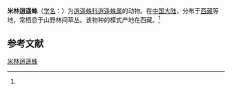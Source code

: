 {{Speciesbox
| name = 米林逍遥蛛
| status = 
| status_system = 
| image = 
| genus = Philodromus
| species = mainlingensis
| authority = (Hu et Li, 1987)<ref name='id14483'>{{cite web| url =http://www.bioinfo.cn/db05/BjdwSpecies.php?action=view&id=14483| title =米林逍遥蛛| work =《中国动物物种编目数据库》| publisher =中国科学院微生物研究所| author =中国科学院动物研究所| accessdate =2009-04-28| deadurl =yes| archiveurl =https://web.archive.org/web/20160305003920/http://www.bioinfo.cn/db05/BjdwSpecies.php?action=view&id=14483| archivedate =2016-03-05}}</ref>
}}

'''米林逍遥蛛'''（[[学名|学名]]：{{lang|la|''Philodromus mainlingensis''}}）为[[逍遥蛛科|逍遥蛛科]][[逍遥蛛属|逍遥蛛属]]的动物。在[[中国大陆|中国大陆]]，分布于[[西藏|西藏]]等地，常栖息于山野林间草丛。该物种的模式产地在西藏。<ref name='id14483'/>

== 参考文献 ==
{{reflist}}

{{Wikispecies|Philodromus mainlingensis}}
{{Taxonbar|from=Q2117359}}

[[Category:逍遥蛛属|米林逍遥蛛]]


{{蜘蛛小作品}}